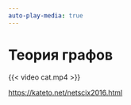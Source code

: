```yaml
---
auto-play-media: true
---
```


# Теория графов {#sec-lab-alghorithm-graph-theory}

{{< video cat.mp4 >}}

<https://kateto.net/netscix2016.html>
